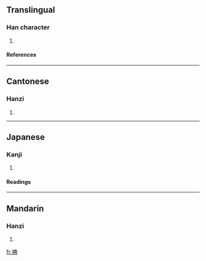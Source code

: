 ==Translingual==
===Han character===
{{Han char|rn=64|rad=手|as=08|sn=11|four=5508<sub>1</sub>|canj=手廿月金 (QTBC)}}
# {{defn|Han|sort=手08}}
====References====
{{Han ref|kx=0435.220|dkj=12214|dj=0785.060|hdz=31897.040|uh=6375|ud=25461|bh=D577|bd=54647}}
----
==Cantonese==
===Hanzi===
{{yue-hanzi|jyut=|y=chan2}}
# {{defn|Cantonese}}
----
==Japanese==
===Kanji===
{{ja-kanji|grade=|rs=手08}}
# {{defn|Japanese}} 
====Readings====
{{ja-readings|on=[[てん]] (ten), [[ちん]] (chin), [[でん]] (den), [[ねん]] (nen)|kun=[[のばす]] (nobasu)}}
----
==Mandarin==
===Hanzi===
{{cmn-hanzi|pin=[[chěn]] (chen3)|wg=ch'en<sup>3</sup>}}
# {{defn|Mandarin}}

[[fr:捵]]
